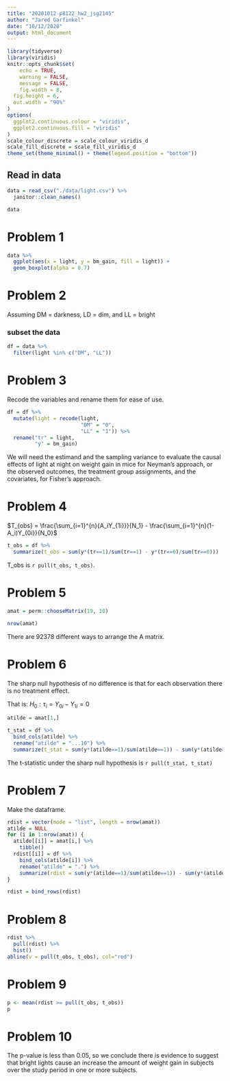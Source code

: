 ```yaml
---
title: "20201012-p8122_hw2_jsg2145"
author: "Jared Garfinkel"
date: "10/12/2020"
output: html_document
---
```


```r
library(tidyverse)
library(viridis)
knitr::opts_chunk$set(
	echo = TRUE,
	warning = FALSE,
	message = FALSE,
	fig.width = 8, 
  fig.height = 6,
  out.width = "90%"
)
options(
  ggplot2.continuous.colour = "viridis",
  ggplot2.continuous.fill = "viridis"
)
scale_colour_discrete = scale_colour_viridis_d
scale_fill_discrete = scale_fill_viridis_d
theme_set(theme_minimal() + theme(legend.position = "bottom"))
```

## Read in data

```r
data = read_csv("./data/light.csv") %>% 
  janitor::clean_names()

data
```

# Problem 1

```r
data %>% 
  ggplot(aes(x = light, y = bm_gain, fill = light)) +
  geom_boxplot(alpha = 0.7)
```

# Problem 2

Assuming DM = darkness, LD = dim, and LL = bright

### subset the data

```r
df = data %>% 
  filter(light %in% c("DM", "LL"))
```

# Problem 3

Recode the variables and rename them for ease of use.

```r
df = df %>% 
  mutate(light = recode(light, 
                        "DM" = "0",
                        "LL" = "1")) %>% 
  rename("tr" = light,
         "y" = bm_gain)
```

We will need the estimand and the sampling variance to evaluate the causal effects of light at night on weight gain in mice for Neyman's approach, or the observed outcomes, the treatment group assignments, and the covariates, for Fisher's approach.

# Problem 4

$T_{obs} = \frac{\sum_{i=1}^{n}{A_iY_{1i}}}{N_1} - \frac{\sum_{i=1}^{n}(1-A_i)Y_{0i}}{N_0}$

```r
t_obs = df %>% 
  summarize(t_obs = sum(y*(tr==1)/sum(tr==1) - y*(tr==0)/sum(tr==0)))
```

T_obs is `r pull(t_obs, t_obs)`.

# Problem 5

```r
amat = perm::chooseMatrix(19, 10)

nrow(amat)
```
There are 92378 different ways to arrange the A matrix.

# Problem 6

The sharp null hypothesis of no difference is that for each observation there is no treatment effect. 

That is: $H_0: \tau_i = Y_{0i} - Y_{1i} = 0$

```r
atilde = amat[1,]

t_stat = df %>% 
  bind_cols(atilde) %>%
  rename("atilde" = "...10") %>% 
  summarize(t_stat = sum(y*(atilde==1)/sum(atilde==1)) - sum(y*(atilde==0)/sum(atilde==0)))
```
The t-statistic under the sharp null hypothesis is `r pull(t_stat, t_stat)`


# Problem 7

Make the dataframe.

```r
rdist = vector(mode = "list", length = nrow(amat))
atilde = NULL
for (i in 1:nrow(amat)) {
  atilde[[i]] = amat[i,] %>% 
    tibble()
  rdist[[i]] = df %>%
    bind_cols(atilde[i]) %>% 
    rename("atilde" = ".") %>% 
    summarize(rdist = sum(y*(atilde==1)/sum(atilde==1)) - sum(y*(atilde==0)/sum(atilde==0)))
}

rdist = bind_rows(rdist)
```

# Problem 8

```r
rdist %>% 
  pull(rdist) %>% 
  hist()
abline(v = pull(t_obs, t_obs), col="red")
```

# Problem 9

```r
p <- mean(rdist >= pull(t_obs, t_obs))
p
```

# Problem 10

The p-value is less than 0.05, so we conclude there is evidence to suggest that bright lights cause an increase the amount of weight gain in subjects over the study period in one or more subjects.